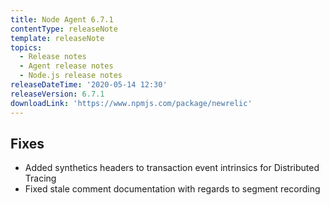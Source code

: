 ```yaml
---
title: Node Agent 6.7.1
contentType: releaseNote
template: releaseNote
topics:
  - Release notes
  - Agent release notes
  - Node.js release notes
releaseDateTime: '2020-05-14 12:30'
releaseVersion: 6.7.1
downloadLink: 'https://www.npmjs.com/package/newrelic'
---
```


## Fixes

* Added synthetics headers to transaction event intrinsics for Distributed Tracing
* Fixed stale comment documentation with regards to segment recording
